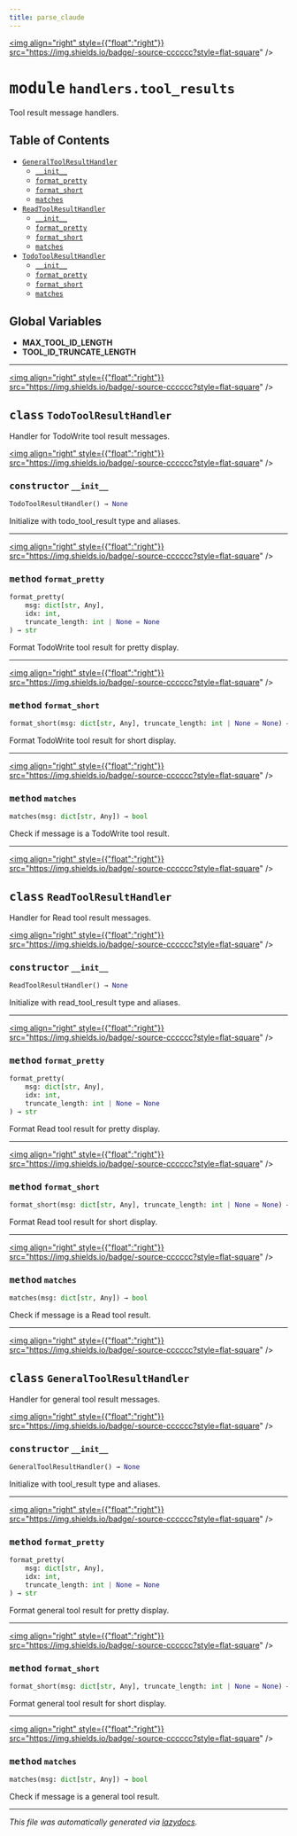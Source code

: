 ```yaml
---
title: parse_claude
---
```


<a href="https://github.com/drothermel/%24%7BREPO%7D/blob/main/src/parse_claude/handlers/tool_results.py"><img align="right" style={{"float":"right"}} src="https://img.shields.io/badge/-source-cccccc?style=flat-square" /></a>

# <kbd>module</kbd> `handlers.tool_results`
Tool result message handlers.


## Table of Contents
- [`GeneralToolResultHandler`](./parse_claude.handlers.tool_results#class-generaltoolresulthandler)
	- [`__init__`](./parse_claude.handlers.tool_results#constructor---init--)
	- [`format_pretty`](./parse_claude.handlers.tool_results#method-format-pretty)
	- [`format_short`](./parse_claude.handlers.tool_results#method-format-short)
	- [`matches`](./parse_claude.handlers.tool_results#method-matches)
- [`ReadToolResultHandler`](./parse_claude.handlers.tool_results#class-readtoolresulthandler)
	- [`__init__`](./parse_claude.handlers.tool_results#constructor---init--)
	- [`format_pretty`](./parse_claude.handlers.tool_results#method-format-pretty)
	- [`format_short`](./parse_claude.handlers.tool_results#method-format-short)
	- [`matches`](./parse_claude.handlers.tool_results#method-matches)
- [`TodoToolResultHandler`](./parse_claude.handlers.tool_results#class-todotoolresulthandler)
	- [`__init__`](./parse_claude.handlers.tool_results#constructor---init--)
	- [`format_pretty`](./parse_claude.handlers.tool_results#method-format-pretty)
	- [`format_short`](./parse_claude.handlers.tool_results#method-format-short)
	- [`matches`](./parse_claude.handlers.tool_results#method-matches)


**Global Variables**
---------------
- **MAX_TOOL_ID_LENGTH**
- **TOOL_ID_TRUNCATE_LENGTH**


---

<a href="https://github.com/drothermel/%24%7BREPO%7D/blob/main/src/parse_claude/handlers/tool_results.py#L20"><img align="right" style={{"float":"right"}} src="https://img.shields.io/badge/-source-cccccc?style=flat-square" /></a>

## <kbd>class</kbd> `TodoToolResultHandler`
Handler for TodoWrite tool result messages.


<a href="https://github.com/drothermel/%24%7BREPO%7D/blob/main/src/parse_claude/handlers/tool_results.py#L23"><img align="right" style={{"float":"right"}} src="https://img.shields.io/badge/-source-cccccc?style=flat-square" /></a>

### <kbd>constructor</kbd> `__init__`

```python
TodoToolResultHandler() → None
```

Initialize with todo_tool_result type and aliases.





---

<a href="https://github.com/drothermel/%24%7BREPO%7D/blob/main/src/parse_claude/handlers/tool_results.py#L50"><img align="right" style={{"float":"right"}} src="https://img.shields.io/badge/-source-cccccc?style=flat-square" /></a>

### <kbd>method</kbd> `format_pretty`

```python
format_pretty(
    msg: dict[str, Any],
    idx: int,
    truncate_length: int | None = None
) → str
```

Format TodoWrite tool result for pretty display.


---

<a href="https://github.com/drothermel/%24%7BREPO%7D/blob/main/src/parse_claude/handlers/tool_results.py#L112"><img align="right" style={{"float":"right"}} src="https://img.shields.io/badge/-source-cccccc?style=flat-square" /></a>

### <kbd>method</kbd> `format_short`

```python
format_short(msg: dict[str, Any], truncate_length: int | None = None) → str
```

Format TodoWrite tool result for short display.


---

<a href="https://github.com/drothermel/%24%7BREPO%7D/blob/main/src/parse_claude/handlers/tool_results.py#L27"><img align="right" style={{"float":"right"}} src="https://img.shields.io/badge/-source-cccccc?style=flat-square" /></a>

### <kbd>method</kbd> `matches`

```python
matches(msg: dict[str, Any]) → bool
```

Check if message is a TodoWrite tool result.



---

<a href="https://github.com/drothermel/%24%7BREPO%7D/blob/main/src/parse_claude/handlers/tool_results.py#L164"><img align="right" style={{"float":"right"}} src="https://img.shields.io/badge/-source-cccccc?style=flat-square" /></a>

## <kbd>class</kbd> `ReadToolResultHandler`
Handler for Read tool result messages.


<a href="https://github.com/drothermel/%24%7BREPO%7D/blob/main/src/parse_claude/handlers/tool_results.py#L167"><img align="right" style={{"float":"right"}} src="https://img.shields.io/badge/-source-cccccc?style=flat-square" /></a>

### <kbd>constructor</kbd> `__init__`

```python
ReadToolResultHandler() → None
```

Initialize with read_tool_result type and aliases.





---

<a href="https://github.com/drothermel/%24%7BREPO%7D/blob/main/src/parse_claude/handlers/tool_results.py#L206"><img align="right" style={{"float":"right"}} src="https://img.shields.io/badge/-source-cccccc?style=flat-square" /></a>

### <kbd>method</kbd> `format_pretty`

```python
format_pretty(
    msg: dict[str, Any],
    idx: int,
    truncate_length: int | None = None
) → str
```

Format Read tool result for pretty display.


---

<a href="https://github.com/drothermel/%24%7BREPO%7D/blob/main/src/parse_claude/handlers/tool_results.py#L259"><img align="right" style={{"float":"right"}} src="https://img.shields.io/badge/-source-cccccc?style=flat-square" /></a>

### <kbd>method</kbd> `format_short`

```python
format_short(msg: dict[str, Any], truncate_length: int | None = None) → str
```

Format Read tool result for short display.


---

<a href="https://github.com/drothermel/%24%7BREPO%7D/blob/main/src/parse_claude/handlers/tool_results.py#L171"><img align="right" style={{"float":"right"}} src="https://img.shields.io/badge/-source-cccccc?style=flat-square" /></a>

### <kbd>method</kbd> `matches`

```python
matches(msg: dict[str, Any]) → bool
```

Check if message is a Read tool result.



---

<a href="https://github.com/drothermel/%24%7BREPO%7D/blob/main/src/parse_claude/handlers/tool_results.py#L307"><img align="right" style={{"float":"right"}} src="https://img.shields.io/badge/-source-cccccc?style=flat-square" /></a>

## <kbd>class</kbd> `GeneralToolResultHandler`
Handler for general tool result messages.


<a href="https://github.com/drothermel/%24%7BREPO%7D/blob/main/src/parse_claude/handlers/tool_results.py#L310"><img align="right" style={{"float":"right"}} src="https://img.shields.io/badge/-source-cccccc?style=flat-square" /></a>

### <kbd>constructor</kbd> `__init__`

```python
GeneralToolResultHandler() → None
```

Initialize with tool_result type and aliases.





---

<a href="https://github.com/drothermel/%24%7BREPO%7D/blob/main/src/parse_claude/handlers/tool_results.py#L328"><img align="right" style={{"float":"right"}} src="https://img.shields.io/badge/-source-cccccc?style=flat-square" /></a>

### <kbd>method</kbd> `format_pretty`

```python
format_pretty(
    msg: dict[str, Any],
    idx: int,
    truncate_length: int | None = None
) → str
```

Format general tool result for pretty display.


---

<a href="https://github.com/drothermel/%24%7BREPO%7D/blob/main/src/parse_claude/handlers/tool_results.py#L369"><img align="right" style={{"float":"right"}} src="https://img.shields.io/badge/-source-cccccc?style=flat-square" /></a>

### <kbd>method</kbd> `format_short`

```python
format_short(msg: dict[str, Any], truncate_length: int | None = None) → str
```

Format general tool result for short display.


---

<a href="https://github.com/drothermel/%24%7BREPO%7D/blob/main/src/parse_claude/handlers/tool_results.py#L314"><img align="right" style={{"float":"right"}} src="https://img.shields.io/badge/-source-cccccc?style=flat-square" /></a>

### <kbd>method</kbd> `matches`

```python
matches(msg: dict[str, Any]) → bool
```

Check if message is a general tool result.





---

_This file was automatically generated via [lazydocs](https://github.com/ml-tooling/lazydocs)._
